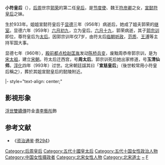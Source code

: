 '''小符皇后'''（{{bd|933年||993年||catIdx=F}}），[[后周|后周]]世宗[[周世宗|郭荣]]的第二任[[皇后|皇后]]，是[[节度使|节度使]]、魏王[[符彦卿|符彦卿]]之女，[[宣懿皇后_(後周)|宣懿符皇后]]之妹。

生於933年。姐姐宣懿符皇后于[[显德|显德]]三年（956年）病逝后，她成了姐夫郭荣的[[继室|继室]]。显德六年（959年）[[六月初九|六月初九]]，立为皇后。[[六月十九|六月十九]]，郭荣病逝，其子[[周恭帝|郭宗训]]即位，尊符皇后为[[太后|太后]]。因郭宗训年仅7岁，由符太后[[临朝称制|临朝听政]]，[[范质|范质]]、[[王溥_(宋朝)|王溥]]等主持军国大事。

显德七年（960年），[[殿前都点检|殿前都点检]][[赵匡胤|赵匡胤]]发动[[陈桥兵变|陈桥兵变]]，废黜周恭帝郭宗训，是为[[赵匡胤|宋太祖]]，建立[[宋朝|宋朝]]。符太后迁西宫，号'''周太后'''。郭宗训死后她出家修道，号'''玉清仙师'''。[[淳化_(北宋)|淳化]]四年（993年）过世。北宋朝廷諡其曰「'''宣慈皇后'''」（後世較常用小符皇后稱之），葬於其姐宣懿皇后的懿陵附近。

{{start box}}
|- style="text-align: center;"
{{s-bef|before=[[宣懿皇后_(後周)|符皇后]]}}
{{s-ttl|title=[[:category:后周皇后|后周皇后]]|years=959年}}
{{s-aft|after=[[宋朝|宋朝]][[孝明王皇后|王皇后]]}}
{{end box}}
{{五代皇后}}

==影視形象==
[[浮世雙嬌傳|浮世雙嬌傳]]符金盞[[李藝彤|李藝彤]]飾

==参考文献==
*《[[资治通鉴|资治通鉴]]·[[s:資治通鑑/卷294|卷294]]》

{{DEFAULTSORT:F}}
[[Category:后周皇后|Category:后周皇后]]
[[Category:五代十國皇太后|Category:五代十國皇太后]]
[[Category:五代十国女性政治人物|Category:五代十国女性政治人物]]
[[Category:中国女性摄政者|Category:中国女性摄政者]]
[[Category:北宋女性人物|Category:北宋女性人物]]
[[Category:北宋道士|Category:北宋道士]]
[[Category:符姓|~]]
[[Category:后周皇后|F]]